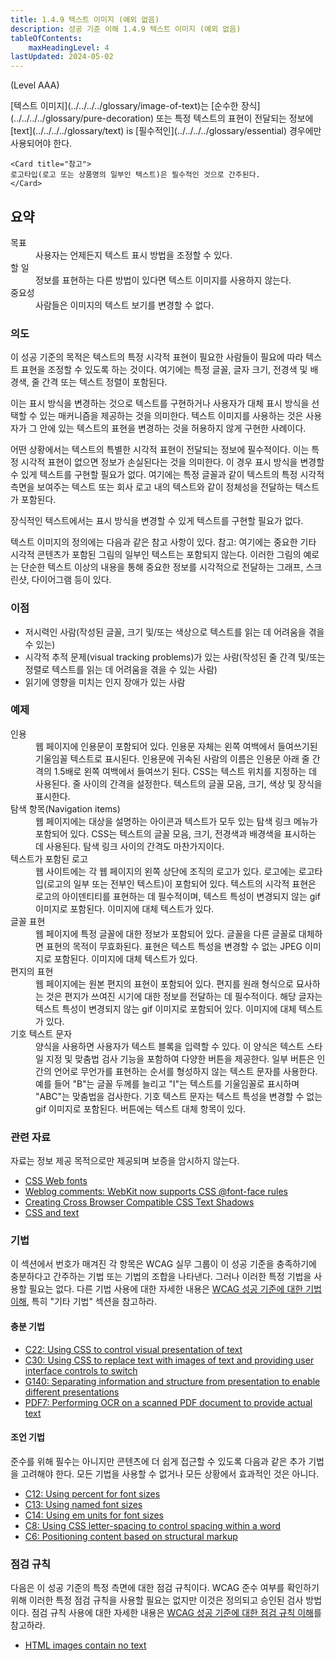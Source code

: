 ```yaml
---
title: 1.4.9 텍스트 이미지 (예외 없음)
description: 성공 기준 이해 1.4.9 텍스트 이미지 (예외 없음)
tableOfContents:
    maxHeadingLevel: 4
lastUpdated: 2024-05-02
---
```



(Level AAA)

<Card title="성공 기준(SC)">
[텍스트 이미지](../../../../glossary/image-of-text)는 [순수한 장식](../../../../glossary/pure-decoration) 또는 특정 텍스트의 표현이 전달되는 정보에 [text](../../../../glossary/text) is [필수적인](../../../../glossary/essential) 경우에만 사용되어야 한다.

    <Card title="참고">
    로고타입(로고 또는 상품명의 일부인 텍스트)은 필수적인 것으로 간주된다.
    </Card>
</Card>

## 요약

<dl>
<dt>목표</dt>
<dd>사용자는 언제든지 텍스트 표시 방법을 조정할 수 있다.</dd>
<dt>할 일</dt>
<dd>정보를 표현하는 다른 방법이 있다면 텍스트 이미지를 사용하지 않는다.</dd>
<dt>중요성</dt>
<dd>사람들은 이미지의 텍스트 보기를 변경할 수 없다.</dd>
</dl>

### 의도

이 성공 기준의 목적은 텍스트의 특정 시각적 표현이 필요한 사람들이 필요에 따라 텍스트 표현을 조정할 수 있도록 하는 것이다. 여기에는 특정 글꼴, 글자 크기, 전경색 및 배경색, 줄 간격 또는 텍스트 정렬이 포함된다.

이는 표시 방식을 변경하는 것으로 텍스트를 구현하거나 사용자가 대체 표시 방식을 선택할 수 있는 매커니즘을 제공하는 것을 의미한다. 텍스트 이미지를 사용하는 것은 사용자가 그 안에 있는 텍스트의 표현을 변경하는 것을 허용하지 않게 구현한 사례이다.

어떤 상황에서는 텍스트의 특별한 시각적 표현이 전달되는 정보에 필수적이다. 이는 특정 시각적 표현이 없으면 정보가 손실된다는 것을 의미한다. 이 경우 표시 방식을 변경할 수 있게 텍스트를 구현할 필요가 없다. 여기에는 특정 글꼴과 같이 텍스트의 특정 시각적 측면을 보여주는 텍스트 또는 회사 로고 내의 텍스트와 같이 정체성을 전달하는 텍스트가 포함된다.

장식적인 텍스트에서는 표시 방식을 변경할 수 있게 텍스트를 구현할 필요가 없다.

텍스트 이미지의 정의에는 다음과 같은 참고 사항이 있다. 참고: 여기에는 중요한 기타 시각적 콘텐츠가 포함된 그림의 일부인 텍스트는 포함되지 않는다. 이러한 그림의 예로는 단순한 텍스트 이상의 내용을 통해 중요한 정보를 시각적으로 전달하는 그래프, 스크린샷, 다이어그램 등이 있다.

### 이점

*   저시력인 사람(작성된 글꼴, 크기 및/또는 색상으로 텍스트를 읽는 데 어려움을 겪을 수 있는)
*   시각적 추적 문제(<span lang="en">visual tracking problems</span>)가 있는 사람(작성된 줄 간격 및/또는 정렬로 텍스트를 읽는 데 어려움을 겪을 수 있는 사람)
*   읽기에 영향을 미치는 인지 장애가 있는 사람

### 예제

<dl>
    <dt>인용</dt>
    <dd>
        웹 페이지에 인용문이 포함되어 있다. 인용문 자체는 왼쪽 여백에서 들여쓰기된 기울임꼴 텍스트로 표시된다. 인용문에 귀속된 사람의 이름은 인용문 아래 줄 간격의 1.5배로 왼쪽 여백에서 들여쓰기 된다. CSS는 텍스트 위치를 지정하는 데 사용된다. 줄 사이의 간격을 설정한다. 텍스트의 글꼴 모음, 크기, 색상 및 장식을 표시한다.
    </dd>
    <dt>탐색 항목(Navigation items)</dt>
    <dd>
        웹 페이지에는 대상을 설명하는 아이콘과 텍스트가 모두 있는 탐색 링크 메뉴가 포함되어 있다. CSS는 텍스트의 글꼴 모음, 크기, 전경색과 배경색을 표시하는 데 사용된다. 탐색 링크 사이의 간격도 마찬가지이다.
    </dd>
    <dt> 텍스트가 포함된 로고</dt>
    <dd>
        웹 사이트에는 각 웹 페이지의 왼쪽 상단에 조직의 로고가 있다. 로고에는 로고타입(로고의 일부 또는 전부인 텍스트)이 포함되어 있다. 텍스트의 시각적 표현은 로고의 아이덴티티를 표현하는 데 필수적이며, 텍스트 특성이 변경되지 않는 gif 이미지로 포함된다. 이미지에 대체 텍스트가 있다.
    </dd>
    <dt>글꼴 표현</dt>
    <dd>
        웹 페이지에 특정 글꼴에 대한 정보가 포함되어 있다. 글꼴을 다른 글꼴로 대체하면 표현의 목적이 무효화된다. 표현은 텍스트 특성을 변경할 수 없는 JPEG 이미지로 포함된다. 이미지에 대체 텍스트가 있다.
    </dd>
    <dt>편지의 표현</dt>
    <dd>
        웹 페이지에는 원본 편지의 표현이 포함되어 있다. 편지를 원래 형식으로 묘사하는 것은 편지가 쓰여진 시기에 대한 정보를 전달하는 데 필수적이다. 해당 글자는 텍스트 특성이 변경되지 않는 gif 이미지로 포함되어 있다. 이미지에 대체 텍스트가 있다.
    </dd>
    <dt>기호 텍스트 문자</dt>
    <dd>
        양식을 사용하면 사용자가 텍스트 블록을 입력할 수 있다. 이 양식은 텍스트 스타일 지정 및 맞춤법 검사 기능을 포함하여 다양한 버튼을 제공한다. 일부 버튼은 인간의 언어로 무언가를 표현하는 순서를 형성하지 않는 텍스트 문자를 사용한다. 예를 들어 "B"는 글꼴 두께를 늘리고 "I"는 텍스트를 기울임꼴로 표시하며 "ABC"는 맞춤법을 검사한다. 기호 텍스트 문자는 텍스트 특성을 변경할 수 없는 gif 이미지로 포함된다. 버튼에는 텍스트 대체 항목이 있다.
    </dd>
</dl>

### 관련 자료

자료는 정보 제공 목적으로만 제공되며 보증을 암시하지 않는다.

*   [CSS Web fonts](http://alistapart.com/article/cssatten)
*   [Weblog comments: WebKit now supports CSS @font-face rules](http://clagnut.com/blog/2042/)
*   [Creating Cross Browser Compatible CSS Text Shadows](http://www.workingwith.me.uk/articles/css/cross-browser-drop-shadows)
*   [CSS and text](http://www.yourhtmlsource.com/stylesheets/csstext.html)

### 기법

이 섹션에서 번호가 매겨진 각 항목은 WCAG 실무 그룹이 이 성공 기준을 충족하기에 충분하다고 간주하는 기법 또는 기법의 조합을 나타낸다. 그러나 이러한 특정 기법을 사용할 필요는 없다. 다른 기법 사용에 대한 자세한 내용은 [WCAG 성공 기준에 대한 기법 이해](../understanding-techniques), 특히 "기타 기법" 섹션을 참고하라.

#### 충분 기법

*   [C22: Using CSS to control visual presentation of text](https://www.w3.org/WAI/WCAG22/Techniques/css/C22)
*   [C30: Using CSS to replace text with images of text and providing user interface controls to switch](https://www.w3.org/WAI/WCAG22/Techniques/css/C30)
*   [G140: Separating information and structure from presentation to enable different presentations](https://www.w3.org/WAI/WCAG22/Techniques/general/G140)
*   [PDF7: Performing OCR on a scanned PDF document to provide actual text](https://www.w3.org/WAI/WCAG22/Techniques/pdf/PDF7)

#### 조언 기법

준수를 위해 필수는 아니지만 콘텐츠에 더 쉽게 접근할 수 있도록 다음과 같은 추가 기법을 고려해야 한다. 모든 기법을 사용할 수 없거나 모든 상황에서 효과적인 것은 아니다.

*   [C12: Using percent for font sizes](https://www.w3.org/WAI/WCAG22/Techniques/css/C12)
*   [C13: Using named font sizes](https://www.w3.org/WAI/WCAG22/Techniques/css/C13)
*   [C14: Using em units for font sizes](https://www.w3.org/WAI/WCAG22/Techniques/css/C14)
*   [C8: Using CSS letter-spacing to control spacing within a word](https://www.w3.org/WAI/WCAG22/Techniques/css/C8)
*   [C6: Positioning content based on structural markup](https://www.w3.org/WAI/WCAG22/Techniques/css/C6)

### 점검 규칙

다음은 이 성공 기준의 특정 측면에 대한 점검 규칙이다. WCAG 준수 여부를 확인하기 위해 이러한 특정 점검 규칙을 사용할 필요는 없지만 이것은 정의되고 승인된 검사 방법이다. 점검 규칙 사용에 대한 자세한 내용은 [WCAG 성공 기준에 대한 점검 규칙 이해](understanding-act-rules.html)를 참고하라.

*   [HTML images contain no text](https://www.w3.org/WAI/standards-guidelines/act/rules/0va7u6/)

